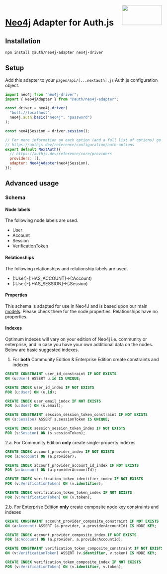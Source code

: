 <img align="right" src="/img/adapters/neo4j.svg" height="64" width="128" />

# <a href="https://neo4j.com/docs/">Neo4j</a> Adapter for Auth.js

## Installation

```bash npm2yarn
npm install @auth/neo4j-adapter neo4j-driver
```

## Setup

Add this adapter to your `pages/api/[...nextauth].js` Auth.js configuration object.

```javascript filename="pages/api/auth/[...nextauth].js"
import neo4j from "neo4j-driver";
import { Neo4jAdapter } from "@auth/neo4j-adapter";

const driver = neo4j.driver(
  "bolt://localhost",
  neo4j.auth.basic("neo4j", "password")
);

const neo4jSession = driver.session();

// For more information on each option (and a full list of options) go to
// https://authjs.dev/reference/configuration/auth-options
export default NextAuth({
  // https://authjs.dev/reference/core/providers
  providers: [],
  adapter: Neo4jAdapter(neo4jSession),
});
```

## Advanced usage

### Schema

#### Node labels

The following node labels are used.

- User
- Account
- Session
- VerificationToken

#### Relationships

The following relationships and relationship labels are used.

- (:User)-[:HAS_ACCOUNT]->(:Account)
- (:User)-[:HAS_SESSION]->(:Session)

#### Properties

This schema is adapted for use in Neo4J and is based upon our main [models](https://authjs.dev/reference/core/adapters#models). Please check there for the node properties. Relationships have no properties.

#### Indexes

Optimum indexes will vary on your edition of Neo4j i.e. community or enterprise, and in case you have your own additional data on the nodes. Below are basic suggested indexes.

1. For **both** Community Edition & Enterprise Edition create constraints and indexes

```sql
CREATE CONSTRAINT user_id_constraint IF NOT EXISTS
ON (u:User) ASSERT u.id IS UNIQUE;

CREATE INDEX user_id_index IF NOT EXISTS
FOR (u:User) ON (u.id);

CREATE INDEX user_email_index IF NOT EXISTS
FOR (u:User) ON (u.email);

CREATE CONSTRAINT session_session_token_constraint IF NOT EXISTS
ON (s:Session) ASSERT s.sessionToken IS UNIQUE;

CREATE INDEX session_session_token_index IF NOT EXISTS
FOR (s:Session) ON (s.sessionToken);
```

2.a. For Community Edition **only** create single-property indexes

```sql
CREATE INDEX account_provider_index IF NOT EXISTS
FOR (a:Account) ON (a.provider);

CREATE INDEX account_provider_account_id_index IF NOT EXISTS
FOR (a:Account) ON (a.providerAccountId);

CREATE INDEX verification_token_identifier_index IF NOT EXISTS
FOR (v:VerificationToken) ON (v.identifier);

CREATE INDEX verification_token_token_index IF NOT EXISTS
FOR (v:VerificationToken) ON (v.token);
```

2.b. For Enterprise Edition **only** create composite node key constraints and indexes

```sql
CREATE CONSTRAINT account_provider_composite_constraint IF NOT EXISTS
ON (a:Account) ASSERT (a.provider, a.providerAccountId) IS NODE KEY;

CREATE INDEX account_provider_composite_index IF NOT EXISTS
FOR (a:Account) ON (a.provider, a.providerAccountId);

CREATE CONSTRAINT verification_token_composite_constraint IF NOT EXISTS
ON (v:VerificationToken) ASSERT (v.identifier, v.token) IS NODE KEY;

CREATE INDEX verification_token_composite_index IF NOT EXISTS
FOR (v:VerificationToken) ON (v.identifier, v.token);
```
